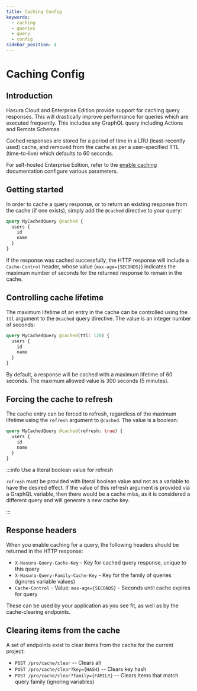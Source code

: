 ```yaml
---
title: Caching Config
keywords:
  - caching
  - queries
  - query
  - config
sidebar_position: 4
---
```



# Caching Config

<ProductBadge standard pro ee self />

## Introduction

Hasura Cloud and Enterprise Edition provide support for caching query responses. This will drastically improve
performance for queries which are executed frequently. This includes any GraphQL query including Actions and Remote
Schemas.

Cached responses are stored for a period of time in a LRU (least-recently used) cache, and removed from the cache as per
a user-specified TTL (time-to-live) which defaults to 60 seconds.

For self-hosted Enterprise Edition, refer to the [enable caching](/enterprise/caching.mdx) documentation configure
various parameters.

## Getting started

In order to cache a query response, or to return an existing response from the cache (if one exists), simply add the
`@cached` directive to your query:

```graphql
query MyCachedQuery @cached {
  users {
    id
    name
  }
}
```

If the response was cached successfully, the HTTP response will include a `Cache-Control` header, whose value
(`max-age={SECONDS}`) indicates the maximum number of seconds for the returned response to remain in the cache.


## Controlling cache lifetime

The maximum lifetime of an entry in the cache can be controlled using the `ttl` argument to the `@cached` query
directive. The value is an integer number of seconds:

```graphql
query MyCachedQuery @cached(ttl: 120) {
  users {
    id
    name
  }
}
```

By default, a response will be cached with a maximum lifetime of 60 seconds. The maximum allowed value is 300 seconds (5
minutes).

## Forcing the cache to refresh

The cache entry can be forced to refresh, regardless of the maximum lifetime using the `refresh` argument to `@cached`.
The value is a boolean:

```graphql
query MyCachedQuery @cached(refresh: true) {
  users {
    id
    name
  }
}
```

:::info Use a literal boolean value for refresh

`refresh` must be provided with literal boolean value and not as a variable to
have the desired effect. If the value of this refresh argument is provided via a
GraphQL variable, then there would be a cache miss, as it is considered a
different query and will generate a new cache key.

:::

## Response headers

When you enable caching for a query, the following headers should be returned in the HTTP response:

- `X-Hasura-Query-Cache-Key` - Key for cached query response, unique to this query
- `X-Hasura-Query-Family-Cache-Key` - Key for the family of queries (ignores variable values)
- `Cache-Control` - Value: `max-age={SECONDS}` - Seconds until cache expires for query

These can be used by your application as you see fit, as well as by the cache-clearing endpoints.

## Clearing items from the cache

A set of endpoints exist to clear items from the cache for the current project:

- `POST /pro/cache/clear` -- Clears all
- `POST /pro/cache/clear?key={HASH}` -- Clears key hash
- `POST /pro/cache/clear?family={FAMILY}` -- Clears items that match query family (ignoring variables)

